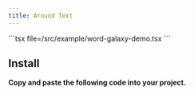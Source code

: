 ```yaml
---
title: Around Text
---
```


<Tabs>
  <Tab value="Preview">
    <ComponentPreview name="word-galaxy-demo" />
  </Tab>
  <Tab value="Code">
    ```tsx file=<rootDir>/src/example/word-galaxy-demo.tsx
    ```
  </Tab>
</Tabs>

## Install

**Copy and paste the following code into your project.**

```tsx file=<rootDir>/src/registry/word-galaxy.tsx

```
